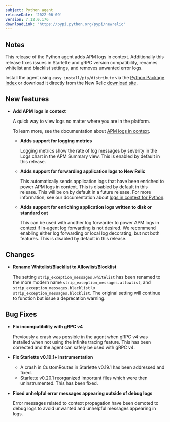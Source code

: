 ```yaml
---
subject: Python agent
releaseDate: '2022-06-09'
version: 7.12.0.176
downloadLink: 'https://pypi.python.org/pypi/newrelic'
---
```


## Notes

This release of the Python agent adds APM logs in context. Additionally this release fixes issues in Starlette and gRPC version compatibility, renames whitelist and blacklist settings, and removes unwanted error logs.

Install the agent using `easy_install/pip/distribute` via the [Python Package Index](https://pypi.python.org/pypi/newrelic) or download it directly from the New Relic [download site](http://download.newrelic.com/python_agent/release).

## New features

* **Add APM logs in context**
  
  A quick way to view logs no matter where you are in the platform.
  
  To learn more, see the documentation about [APM logs in context](/docs/apm/new-relic-apm/getting-started/get-started-logs-context).

  * **Adds support for logging metrics** 
    
    Logging metrics show the rate of log messages by severity in the Logs chart in the APM Summary view. This is enabled by default in this release.

  * **Adds support for forwarding application logs to New Relic**
    
    This automatically sends application logs that have been enriched to power APM logs in context. This is disabled by default in this release. This will be on by default in a future release. For more information, see our documentation about [logs in context for Python](/docs/logs/logs-context/configure-logs-context-python).

  * **Adds support for enriching application logs written to disk or standard out**
    
    This can be used with another log forwarder to power APM logs in context if in-agent log forwarding is not desired. We recommend enabling either log forwarding or local log decorating, but not both features. This is disabled by default in this release.

## Changes 

* **Rename Whitelist/Blacklist to Allowlist/Blocklist**
  
  The setting `strip_exception_messages.whitelist` has been renamed to the more modern name `strip_exception_messages.allowlist`, and `strip_exception_messages.blacklist` to `strip_exception_messages.blocklist`. The original setting will continue to function but issue a deprecation warning.

## Bug Fixes

* **Fix incompatibility with gRPC v4**
  
  Previously a crash was possible in the agent when gRPC v4 was installed when not using the infinite tracing feature. This has been corrected and the agent can safely be used with gRPC v4.

* **Fix Starlette v0.19.1+ instrumentation**
  * A crash in CustomRoutes in Starlette v0.19.1 has been addressed and fixed.
  * Starlette v0.20.1 reorganized important files which were then uninstrumented. This has been fixed.

* **Fixed unhelpful error messages appearing outside of debug logs**
  
  Error messages related to context propagation have been demoted to debug logs to avoid unwanted and unhelpful messages appearing in logs.

